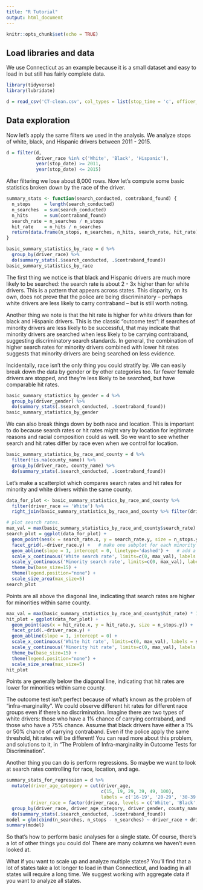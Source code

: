 ```yaml
---
title: "R Tutorial"
output: html_document
---
```


```r
knitr::opts_chunk$set(echo = TRUE)
```

## Load libraries and data

We use Connecticut as an example because it is a small dataset and easy to load in but still has fairly complete data. 

```r
library(tidyverse)
library(lubridate)

d = read_csv('CT-clean.csv', col_types = list(stop_time = 'c', officer_id = 'c'))
```

## Data exploration

Now let's apply the same filters we used in the analysis.  We analyze stops of white, black, and Hispanic drivers between 2011 - 2015. 

```r
d = filter(d, 
           driver_race %in% c('White', 'Black', 'Hispanic'), 
           year(stop_date) >= 2011, 
           year(stop_date) <= 2015)
```

After filtering we lose about 8,000 rows. Now let's compute some basic statistics broken down by the race of the driver.

```r
summary_stats <- function(search_conducted, contraband_found) {
  n_stops     = length(search_conducted)
  n_searches  = sum(search_conducted)
  n_hits      = sum(contraband_found)
  search_rate = n_searches / n_stops
  hit_rate    = n_hits / n_searches
  return(data.frame(n_stops, n_searches, n_hits, search_rate, hit_rate))
}

basic_summary_statistics_by_race = d %>% 
  group_by(driver_race) %>% 
  do(summary_stats(.$search_conducted, .$contraband_found))
basic_summary_statistics_by_race
```

The first thing we notice is that black and Hispanic drivers are much more likely to be searched: 
the search rate is about 2 - 3x higher than for white drivers. This is a pattern that appears across states. 
This disparity, on its own, does not prove that the police are being discriminatory -- perhaps white drivers are 
less likely to carry contraband -- but is still worth noting.

Another thing we note is that the hit rate is higher for white drivers than for black and Hispanic drivers. 
This is the classic "outcome test": if searches of minority drivers are less likely to be successful, that may indicate
that minority drivers are searched when less likely to be carrying contraband, suggesting discriminatory search standards.
In general, the combination of higher search rates for minority drivers combined with lower hit rates suggests that
minority drivers are being searched on less evidence. 

Incidentally, race isn't the only thing you could stratify by. We can easily break down the data by gender or by other categories too. 
far fewer female drivers are stopped, and they're less likely to be searched, but have comparable hit rates. 

```r
basic_summary_statistics_by_gender = d %>% 
  group_by(driver_gender) %>% 
  do(summary_stats(.$search_conducted, .$contraband_found))
basic_summary_statistics_by_gender
```

We can also break things down by both race and location.
This is important to do because search rates or hit rates might vary by location for legitimate reasons
and racial composition could as well. So we want to see whether search and hit rates differ by race even when
we control for location. 

```r
basic_summary_statistics_by_race_and_county = d %>% 
  filter(!is.na(county_name)) %>%
  group_by(driver_race, county_name) %>%
  do(summary_stats(.$search_conducted, .$contraband_found))
```

Let's make a scatterplot which compares search rates and hit rates for minority and white drivers within the same county. 
```r
data_for_plot <- basic_summary_statistics_by_race_and_county %>%
  filter(driver_race == 'White') %>% 
  right_join(basic_summary_statistics_by_race_and_county %>% filter(driver_race != 'White'), by='county_name')

# plot search rates. 
max_val = max(basic_summary_statistics_by_race_and_county$search_rate) * 1.05
search_plot = ggplot(data_for_plot) + 
  geom_point(aes(x = search_rate.x, y = search_rate.y, size = n_stops.y)) + # specify data we want to plot
  facet_grid(.~driver_race.y) +   # make one subplot for each minority race group
  geom_abline(slope = 1, intercept = 0, linetype='dashed') +   # add a diagonal line to indicate parity
  scale_x_continuous('White search rate', limits=c(0, max_val), labels = scales::percent, expand=c(0,0)) + 
  scale_y_continuous('Minority search rate', limits=c(0, max_val), labels = scales::percent, expand=c(0,0)) + 
  theme_bw(base_size=15) + 
  theme(legend.position="none") + 
  scale_size_area(max_size=5)
search_plot
```

Points are all above the diagonal line, indicating that search rates are higher for minorities within same county.

```r
max_val = max(basic_summary_statistics_by_race_and_county$hit_rate) * 1.05
hit_plot = ggplot(data_for_plot) + 
  geom_point(aes(x = hit_rate.x, y = hit_rate.y, size = n_stops.y)) + 
  facet_grid(.~driver_race.y) + 
  geom_abline(slope = 1, intercept = 0) + 
  scale_x_continuous('White hit rate', limits=c(0, max_val), labels = scales::percent, expand=c(0,0)) + 
  scale_y_continuous('Minority hit rate', limits=c(0, max_val), labels = scales::percent, expand=c(0,0)) + 
  theme_bw(base_size=15) + 
  theme(legend.position="none") + 
  scale_size_area(max_size=5)
hit_plot
```

Points are generally below the diagonal line, indicating that hit rates are lower for minorities within same county.

The outcome test isn't perfect because of what's known as the problem of "infra-marginality". 
We could observe different hit rates for different race groups even if there's no discrimination. 
Imagine there are two types of white drivers: those who have a 1% chance of carrying 
contraband, and those who have a 75% chance. Assume that black drivers have either a 1% or 50% chance of carrying contraband. 
Even if the police apply the same threshold, hit rates will be different!
You can read more about this problem, and solutions to it, in "The Problem of Infra-marginality in Outcome Tests for Discrimination". 

Another thing you can do is perform regressions. So maybe we want to look at search rates controlling for race, location, and age. 
```r
summary_stats_for_regression = d %>% 
  mutate(driver_age_category = cut(driver_age, 
                                   c(15, 19, 29, 39, 49, 100), 
                                   labels = c('16-19', '20-29', '30-39', '40-49', '50+')),
         driver_race = factor(driver_race, levels = c('White', 'Black', 'Hispanic'))) %>%
  group_by(driver_race, driver_age_category, driver_gender, county_name) %>% 
  do(summary_stats(.$search_conducted, .$contraband_found))
model = glm(cbind(n_searches, n_stops - n_searches) ~ driver_race + driver_age_category + driver_gender + county_name, data = summary_stats_for_regression, family = binomial)
summary(model)
```

So that's how to perform basic analyses for a single state. Of course, there's a lot of other things you could do!
There are many columns we haven't even looked at.

What if you want to scale up and analyze multiple states? You'll find that a lot of states take a lot longer to load in than 
Connecticut, and loading in all states will require a long time. We suggest working with aggregate data if you want to analyze all states.

